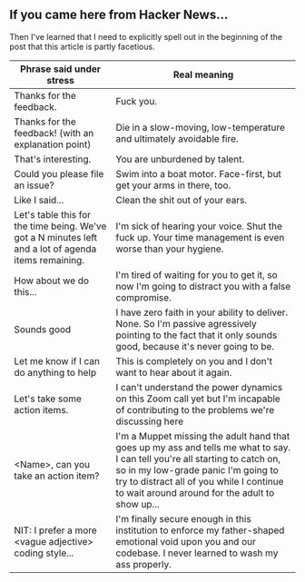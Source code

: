 





## If you came here from Hacker News...

Then I've learned that I need to explicitly spell out in the beginning of the post that this article is partly facetious. 


|   Phrase said under stress|  Real meaning |  
|---|---|
| Thanks for the feedback.  |  Fuck you. |   
|   Thanks for the feedback! (with an explanation point) |   Die in a slow-moving, low-temperature and ultimately avoidable fire.|   
| That's interesting. |  You are unburdened by talent. |
| Could you please file an issue? | Swim into a boat motor. Face-first, but get your arms in there, too. | 
| Like I said... | Clean the shit out of your ears. |  
| Let's table this for the time being. We've got a N minutes left and a lot of agenda items remaining. | I'm sick of hearing your voice. Shut the fuck up. Your time management is even worse than your hygiene. |
| How about we do this...| I'm tired of waiting for you to get it, so now I'm going to distract you with a false compromise. |
| Sounds good | I have zero faith in your ability to deliver. None. So I'm passive agressively pointing to the fact that it only sounds good, because it's never going to be. |
| Let me know if I can do anything to help | This is completely on you and I don't want to hear about it again. |
| Let's take some action items. | I can't understand the power dynamics on this Zoom call yet but I'm incapable of contributing to the problems we're discussing here | 
| \<Name\>, can you take an action item? | I'm a Muppet missing the adult hand that goes up my ass and tells me what to say. I can tell you're all starting to catch on, so in my low-grade panic I'm going to try to distract all of you while I continue to wait around around for the adult to show up...|
| NIT: I prefer a more \<vague adjective\> coding style...| I'm finally secure enough in this institution to enforce my father-shaped emotional void upon you and our codebase. I never learned to wash my ass properly. |
